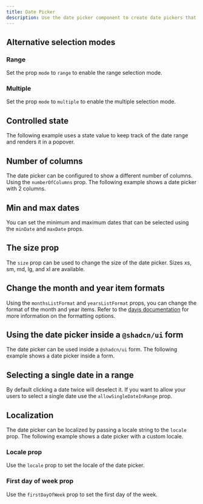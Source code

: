 ```yaml
---
title: Date Picker
description: Use the date picker component to create date pickers that match your design.
---
```


<DatePickerDemo />

## Alternative selection modes

### Range

Set the prop `mode` to `range` to enable the range selection mode.

<DateRangeDemo />

### Multiple

Set the prop `mode` to `multiple` to enable the multiple selection mode.

<DatePickerMultipleDemo />

## Controlled state

The following example uses a state value to keep track of the date range and renders it in a popover.

<DateRangeInPopoverDemo />

## Number of columns

The date picker can be configured to show a different number of columns. Using the `numberOfColumns` prop. The following example shows a date picker with 2 columns.

<DatePickerTwoColumnDemo />

## Min and max dates

You can set the minimum and maximum dates that can be selected using the `minDate` and `maxDate` props.

<MinMaxDateDemo />

## The size prop

The `size` prop can be used to change the size of the date picker. Sizes xs, sm, md, lg, and xl are available.

<DatePickerWithSizeDemo />

## Change the month and year item formats

Using the `monthsListFormat` and `yearsListFormat` props, you can change the format of the month and year items.
Refer to the [dayjs documentation](https://day.js.org/docs/en/display/format) for more information on the formatting options.

<MonthYearFormatDemo />

## Using the date picker inside a `@shadcn/ui` form

The date picker can be used inside a `@shadcn/ui` form. The following example shows a date picker inside a form.

<DatePickerInFormDemo />

## Selecting a single date in a range

By default clicking a date twice will deselect it. If you want to allow your users to select a single date use the `allowSingleDateInRange` prop.

<DatePickerSingleDateInRangeDemo />

## Localization

The date picker can be localized by passing a locale string to the `locale` prop. The following example shows a date picker with a custom locale.

### Locale prop

Use the `locale` prop to set the locale of the date picker.

<DatePickerLocaleDemo />

### First day of week prop

Use the `firstDayOfWeek` prop to set the first day of the week.

<DatePickerLocaleWeekdayStartDemo />
